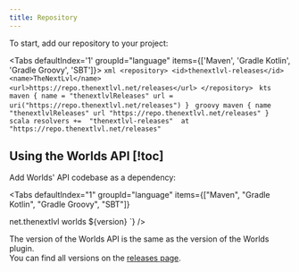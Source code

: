 ```yaml
---
title: Repository
---
```



To start, add our repository to your project:

<Tabs defaultIndex='1' groupId="language" items={['Maven', 'Gradle Kotlin', 'Gradle Groovy', 'SBT']}>
  <Tab id="maven" value="Maven">
    ```xml
    <repository>
      <id>thenextlvl-releases</id>
      <name>TheNextLvl</name>
      <url>https://repo.thenextlvl.net/releases</url>
    </repository>
    ```
  </Tab>
  <Tab id="kotlin" value="Gradle Kotlin">
    ```kts
    maven {
      name = "thenextlvlReleases"
      url = uri("https://repo.thenextlvl.net/releases")
    }
    ```
  </Tab>
  <Tab id="groovy" value="Gradle Groovy">
    ```groovy
    maven {
      name "thenextlvlReleases"
      url "https://repo.thenextlvl.net/releases"
    }
    ```
  </Tab>
  <Tab id="sbt" value="SBT">
    ```scala
    resolvers += 
      "thenextlvl-releases" 
        at "https://repo.thenextlvl.net/releases"
    ```
  </Tab>
</Tabs>

## Using the Worlds API [!toc]

Add Worlds' API codebase as a dependency:

<Tabs
  defaultIndex="1"
  groupId="language"
  items={["Maven", "Gradle Kotlin", "Gradle Groovy", "SBT"]}
>
  <Tab id="maven" value="Maven">
    <DynamicCodeBlock
      lang="xml"
      code={`<dependency>
    <groupId>net.thenextlvl</groupId>
    <artifactId>worlds</artifactId>
    <version>${version}</version>
</dependency>`}
    />
  </Tab>
  <Tab id="kotlin" value="Gradle Kotlin">
    <DynamicCodeBlock lang="kts" code={`implementation("net.thenextlvl:worlds:${version}")`} />
  </Tab>
  <Tab id="groovy" value="Gradle Groovy">
    <DynamicCodeBlock lang="groovy" code={`implementation "net.thenextlvl:worlds:${version}"`} />
  </Tab>
  <Tab id="sbt" value="SBT">
    <DynamicCodeBlock lang="scala" code={`"net.thenextlvl" %% "worlds" %% "${version}"`} />
  </Tab>
</Tabs>

<Callout type="info" title="Note">

The version of the Worlds API is the same as the version of the Worlds plugin.  
 You can find all versions on the [releases page](https://github.com/TheNextLvl-net/worlds/releases).

</Callout>
